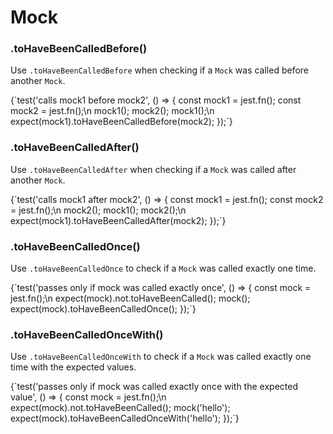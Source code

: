 
# Mock

### .toHaveBeenCalledBefore()

Use `.toHaveBeenCalledBefore` when checking if a `Mock` was called before another `Mock`.

<TestFile name="toHaveBeenCalledBefore">
  {`test('calls mock1 before mock2', () => {
  const mock1 = jest.fn();
  const mock2 = jest.fn();\n
  mock1();
  mock2();
  mock1();\n
  expect(mock1).toHaveBeenCalledBefore(mock2);
});`}

</TestFile>

### .toHaveBeenCalledAfter()

Use `.toHaveBeenCalledAfter` when checking if a `Mock` was called after another `Mock`.

<TestFile name="toHaveBeenCalledAfter">
  {`test('calls mock1 after mock2', () => {
  const mock1 = jest.fn();
  const mock2 = jest.fn();\n
  mock2();
  mock1();
  mock2();\n
  expect(mock1).toHaveBeenCalledAfter(mock2);
});`}

</TestFile>

### .toHaveBeenCalledOnce()

Use `.toHaveBeenCalledOnce` to check if a `Mock` was called exactly one time.

<TestFile name="toHaveBeenCalledOnce">
  {`test('passes only if mock was called exactly once', () => {
  const mock = jest.fn();\n
  expect(mock).not.toHaveBeenCalled();
  mock();
  expect(mock).toHaveBeenCalledOnce();
});`}

</TestFile>

### .toHaveBeenCalledOnceWith()

Use `.toHaveBeenCalledOnceWith` to check if a `Mock` was called exactly one time with the expected values.

<TestFile name="toHaveBeenCalledOnceWith">
  {`test('passes only if mock was called exactly once with the expected value', () => {
  const mock = jest.fn();\n
  expect(mock).not.toHaveBeenCalled();
  mock('hello');
  expect(mock).toHaveBeenCalledOnceWith('hello');
});`}

</TestFile>
